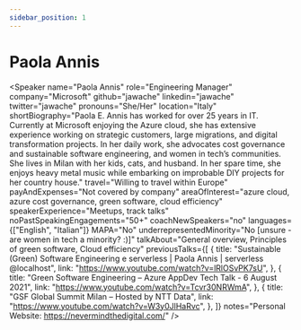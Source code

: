 ```yaml
---
sidebar_position: 1
---
```



# Paola Annis

<Speaker
  name="Paola Annis"
  role="Engineering Manager"
  company="Microsoft"
  github="jawache"
  linkedin="jawache"
  twitter="jawache"
  pronouns="She/Her"
  location="Italy"
  shortBiography="Paola E. Annis has worked for over 25 years in IT. Currently at Microsoft enjoying the Azure cloud, she has extensive experience working on strategic customers, large migrations, and digital transformation projects. In her daily work, she advocates cost governance and sustainable software engineering, and women in tech’s communities. She lives in Milan with her kids, cats, and husband. In her spare time, she enjoys heavy metal music while embarking on improbable DIY projects for her country house."
  travel="Willing to travel within Europe"
  payAndExpenses="Not covered by company"
  areaOfInterest="azure cloud, azure cost governance, green software, cloud efficiency"
  speakerExperience="Meetups, track talks"
  noPastSpeakingEngagements="50+"
  coachNewSpeakers="no"
  languages={["English", "Italian"]}
  MAPA="No"
  underrepresentedMinority="No [unsure - are women in tech a minority? :)]"
  talkAbout="General overview, Principles of green software, Cloud efficiency"
  previousTalks={[
    {
      title: "Sustainable (Green) Software Engineering e serverless | Paola Annis | serverless @localhost",
      link: "https://www.youtube.com/watch?v=lRlOSvPK7sU",
    },
    {
      title: "Green Software Engineering – Azure AppDev Tech Talk - 6 August 2021",
      link: "https://www.youtube.com/watch?v=Tcvr30NRWmA",
    },
    {
      title: "GSF Global Summit Milan – Hosted by NTT Data",
      link: "https://www.youtube.com/watch?v=W3y0JlHaRvc",
    },
  ]}
  notes="Personal Website: https://nevermindthedigital.com/"
/>


